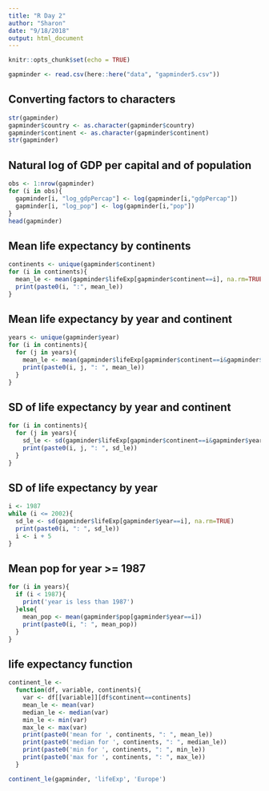 ```yaml
---
title: "R Day 2"
author: "Sharon"
date: "9/18/2018"
output: html_document
---
```


```r
knitr::opts_chunk$set(echo = TRUE)
```

```r
gapminder <- read.csv(here::here("data", "gapminder5.csv"))
```

## Converting factors to characters
```r
str(gapminder)
gapminder$country <- as.character(gapminder$country)
gapminder$continent <- as.character(gapminder$continent)
str(gapminder)
```

## Natural log of GDP per capital and of population
```r
obs <- 1:nrow(gapminder)
for (i in obs){
  gapminder[i, "log_gdpPercap"] <- log(gapminder[i,"gdpPercap"])
  gapminder[i, "log_pop"] <- log(gapminder[i,"pop"])
}
head(gapminder)
```

## Mean life expectancy by continents
```r
continents <- unique(gapminder$continent)
for (i in continents){
  mean_le <- mean(gapminder$lifeExp[gapminder$continent==i], na.rm=TRUE)
  print(paste0(i, ":", mean_le))
}
```

## Mean life expectancy by year and continent
```r
years <- unique(gapminder$year)
for (i in continents){
  for (j in years){
    mean_le <- mean(gapminder$lifeExp[gapminder$continent==i&gapminder$year==j], na.rm=TRUE)
    print(paste0(i, j, ": ", mean_le))
  }
}
```

## SD of life expectancy by year and continent
```r
for (i in continents){
  for (j in years){
    sd_le <- sd(gapminder$lifeExp[gapminder$continent==i&gapminder$year==j], na.rm=TRUE)
    print(paste0(i, j, ": ", sd_le))
  }
}
```

## SD of life expectancy by year
```r
i <- 1987
while (i <= 2002){
  sd_le <- sd(gapminder$lifeExp[gapminder$year==i], na.rm=TRUE)
  print(paste0(i, ": ", sd_le))
  i <- i + 5
}
```

## Mean pop for year >= 1987
```r
for (i in years){
  if (i < 1987){
    print('year is less than 1987')
  }else{
    mean_pop <- mean(gapminder$pop[gapminder$year==i])
    print(paste0(i, ": ", mean_pop))
  }
}
```

## life expectancy function
```r
continent_le <-
  function(df, variable, continents){
    var <- df[[variable]][df$continent==continents]
    mean_le <- mean(var)
    median_le <- median(var)
    min_le <- min(var)
    max_le <- max(var)
    print(paste0('mean for ', continents, ": ", mean_le))
    print(paste0('median for ', continents, ": ", median_le))
    print(paste0('min for ', continents, ": ", min_le))
    print(paste0('max for ', continents, ": ", max_le))
  }

continent_le(gapminder, 'lifeExp', 'Europe')

```
